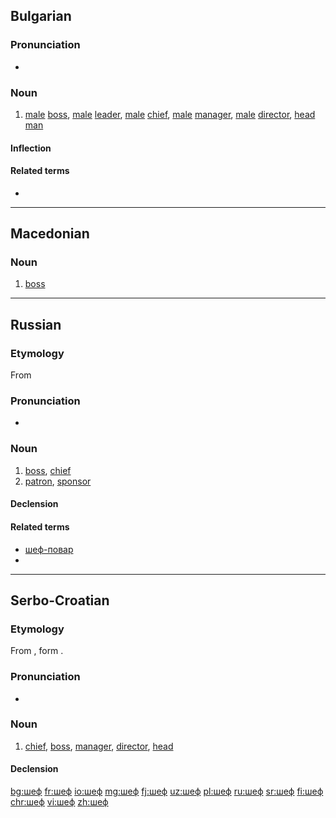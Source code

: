 ==Bulgarian==

===Pronunciation===
* {{IPA|/ʃɛf/|lang=bg}}

===Noun===
{{bg-noun|g=m|tr=šef}}

# [[male]] [[boss]], [[male]] [[leader]], [[male]] [[chief]], [[male]] [[manager]], [[male]] [[director]], [[head man]]

====Inflection====
{{bg-noun-m-ove}}

====Related terms====
* {{l|bg|шефка|g=f}}

----

==Macedonian==

===Noun===
{{mk-noun|m}} 

# [[boss]]

----

==Russian==

===Etymology===
From {{etyl|fr|ru}} {{m|fr|chef}}

===Pronunciation===
* {{ru-pron-auto|шеф}}

===Noun===
{{ru-noun|ше́ф|m-an|ше́фа|ше́фы}}

# [[boss]], [[chief]]
# [[patron]], [[sponsor]]

====Declension====
{{ru-noun-1|ше́ф|anim=1}}

====Related terms====
* [[шеф-повар]]
* {{l|ru|шефство}}

----

==Serbo-Croatian==

===Etymology===
From {{etyl|de|sh}} {{term|Chef|lang=de}}, form {{etyl|fr|sh}} {{term|chef|lang=fr}}.

===Pronunciation===
* {{IPA|/ʃêf/|lang=sh}}

===Noun===
{{sh-noun|g=m|head=ше̏ф|c|šef|šȅf}}

# [[chief]], [[boss]], [[manager]], [[director]], [[head]] 

====Declension====
{{sh-decl-noun|sc=Cyrl
|ше̏ф|ше̏фови
|шефа|шефова
|шефу|шефовима
|шефа|шефове
|шефе|шефови
|шефу|шефовима
|шефом|шефовима}}

[[bg:шеф]]
[[fr:шеф]]
[[io:шеф]]
[[mg:шеф]]
[[fj:шеф]]
[[uz:шеф]]
[[pl:шеф]]
[[ru:шеф]]
[[sr:шеф]]
[[fi:шеф]]
[[chr:шеф]]
[[vi:шеф]]
[[zh:шеф]]